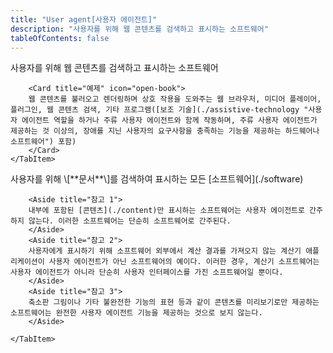```yaml
---
title: "User agent[사용자 에이전트]"
description: "사용자를 위해 웹 콘텐츠를 검색하고 표시하는 소프트웨어"
tableOfContents: false
---
```



<Tabs>
  <TabItem label="WCAG2">
		사용자를 위해 웹 콘텐츠를 검색하고 표시하는 소프트웨어

		<Card title="예제" icon="open-book">
		웹 콘텐츠를 불러오고 렌더링하며 상호 작용을 도와주는 웹 브라우저, 미디어 플레이어, 플러그인, 웹 콘텐츠 검색, 기타 프로그램([보조 기술](./assistive-technology "사용자 에이전트 역할을 하거나 주류 사용자 에이전트와 함께 작동하며, 주류 사용자 에이전트가 제공하는 것 이상의, 장애를 지닌 사용자의 요구사항을 충족하는 기능을 제공하는 하드웨어나 소프트웨어") 포함)
		</Card>
	</TabItem>
  <TabItem label="WCAG2ICT">
		사용자를 위해 \[**문서**\]를 검색하여 표시하는 모든 [소프트웨어](./software)

		<Aside title="참고 1">
		내부에 포함된 [콘텐츠](./content)만 표시하는 소프트웨어는 사용자 에이전트로 간주하지 않는다. 이러한 소프트웨어는 단순히 소프트웨어로 간주된다.
		</Aside>
		<Aside title="참고 2">
		사용자에게 표시하기 위해 소프트웨어 외부에서 계산 결과를 가져오지 않는 계산기 애플리케이션이 사용자 에이전트가 아닌 소프트웨어의 예이다. 이러한 경우, 계산기 소프트웨어는 사용자 에이전트가 아니라 단순히 사용자 인터페이스를 가진 소프트웨어일 뿐이다.
		</Aside>
		<Aside title="참고 3">
		축소판 그림이나 기타 불완전한 기능의 표현 등과 같이 콘텐츠를 미리보기로만 제공하는 소프트웨어는 완전한 사용자 에이전트 기능을 제공하는 것으로 보지 않는다.
		</Aside>

	</TabItem>
</Tabs>
